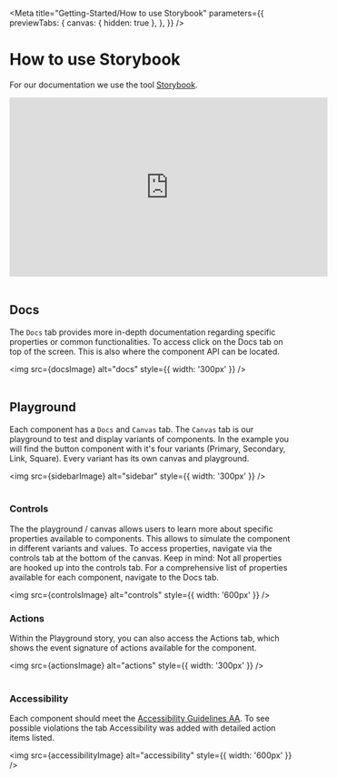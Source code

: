 
<Meta
  title="Getting-Started/How to use Storybook"
  parameters={{
    previewTabs: {
      canvas: { hidden: true },
    },
  }}
/>

# How to use Storybook

For our documentation we use the tool [Storybook](https://storybook.js.org/).

<iframe
  width="560"
  height="315"
  src="https://www.youtube.com/embed/p-LFh5Y89eM"
  title="YouTube video player"
  frameBorder="0"
  allow="accelerometer; autoplay; clipboard-write; encrypted-media; gyroscope; picture-in-picture"
  allowFullScreen
></iframe>
<br />
<br />

## Docs

The `Docs` tab provides more in-depth documentation regarding specific properties or common functionalities.
To access click on the Docs tab on top of the screen. This is also where the component API can be located.


<img src={docsImage} alt="docs" style={{ width: '300px' }} />
<br />
<br />

## Playground

Each component has a `Docs` and `Canvas` tab. The `Canvas` tab is our playground to test and display variants of components.
In the example you will find the button component with it's four variants (Primary, Secondary, Link, Square). Every variant has its own canvas and playground.


<img src={sidebarImage} alt="sidebar" style={{ width: '300px' }} />
<br />
<br />

### Controls

The the playground / canvas allows users to learn more about specific properties available to components.
This allows to simulate the component in different variants and values.
To access properties, navigate via the controls tab at the bottom of the canvas.
Keep in mind: Not all properties are hooked up into the controls tab.
For a comprehensive list of properties available for each component, navigate to the Docs tab.


<img src={controlsImage} alt="controls" style={{ width: '600px' }} />
<br />

### Actions

Within the Playground story, you can also access the Actions tab, which shows the event signature of actions available for the component.


<img src={actionsImage} alt="actions" style={{ width: '300px' }} />
<br />
<br />

### Accessibility

Each component should meet the [Accessibility Guidelines AA](https://www.w3.org/WAI/WCAG2AA-Conformance). To see possible violations the tab Accessibility was added with detailed action items listed.


<img src={accessibilityImage} alt="accessibility" style={{ width: '600px' }} />
<br />
<br />

<bal-doc-github link="/stories/getting-started/01-storybook.stories.mdx"></bal-doc-github>
